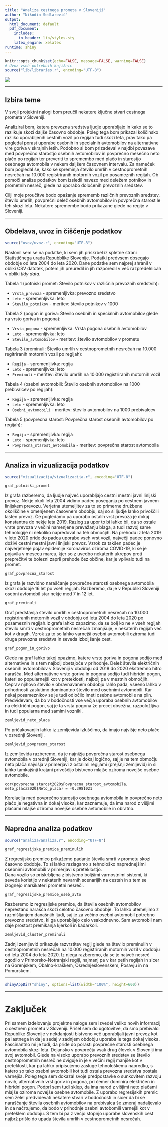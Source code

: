 ```yaml
---
title: "Analiza cestnega prometa v Sloveniji"
author: "Nikodin Sedlarević"
output:
  html_document: default
  pdf_document:
    includes:
      in_header: lib/styles.sty
    latex_engine: xelatex
runtime: shiny
---
```


```r
knitr::opts_chunk$set(echo=FALSE, message=FALSE, warning=FALSE)
# Uvoz vseh potrebnih knjižnic
source("lib/libraries.r", encoding="UTF-8")
```

![](slike/promet.jpg)

***

## Izbira teme

V svoji projektni nalogi bom preučil nekatere ključne stvari cestnega prometa v Sloveniji.

Analiziral bom, katera prevozna sredstva ljudje uporabljajo in kako se to razlikuje skozi daljše časovno obdobje. Poleg tega bom prikazal količinsko razliko uporabljenih cestnih vozil po regijah tudi skozi leta, prav tako pa pogledal porast uporabe osebnih in specialnih avtomobilov na alternativne vire goriva v skrajnih letih. Podobno si bom prizadeval v najdbi povezave med povprečno starostjo osebnih avtomobilov in povprečno mesečno neto plačo po regijah ter preveriti to spremembo med plačo in starostjo osebnega avtomobila v nekem daljšem časovnem intervalu. Za nameček bom pogledal še, kako se spreminja število umrlih v cestnoprometnih nesrečah na 10.000 registriranih motornih vozil po posameznih regijah. Ob pomoči analize podatkov bom izsledil navezo med deležem potnikov in prometnih nesreč, glede na uporabo določenih prevoznih sredstev.

Cilji moje proučitve bodo opažanje sprememb različnih prevoznih sredstev, število umrlih, povprečni delež osebnih avtomobilov in povprečna starost le teh skozi leta. Nekatere spremembe bodo prikazane glede na regije v Sloveniji.

***

## Obdelava, uvoz in čiščenje podatkov

```r
source("uvoz/uvoz.r", encoding="UTF-8")
```

Naslonil sem se na podatke, ki sem jih priskrbel iz spletne strani Statističnega urada Repubblike Slovenije. Podatki predvsem obsegajo obdobje od leta 2004 do leta 2020.
Dane podatke sem najprej shranil v obliki CSV datotek, potem jih preuredil in jih razporedil v več razpredelnicah v obliki *tidy data*.

Tabela 1 (potniski promet: Število potnikov v različnih prevoznih sredstvih):

- `Vrsta_prevoza` - spremenljivka: prevozno sredstvo
- `Leto` - spremenljivka: leto
- `Stevilo_potnikov` - meritev: število potnikov v 1000

Tabela 2 (pogon in goriva: Število osebnih in specialnih avtomobilov glede na vrsto goriva in pogona):

- `Vrsta_pogona` - spremenljivka: Vrsta pogona osebnih avtomobilov   
- `Leto` - spremenljivka: leto
- `Stevilo_avtomobilov` - meritev: število avtomobilov v prometu

Tabela 3 (preminuli: Število umrlih v cestnoprometnih nesrečah na 10.000 regitriranih motornih vozil po regijah):

- `Regija` - spremenljivka: regija
- `Leto` - spremenljivka: leto
- `Preminuli` - meritev: število umrlih na 10.000 registriranih motornih vozil

Tabela 4 (osebni avtomobili: Število osebnih avtomobilov na 1000 prebivalcev po regijah):

- `Regija` - spremenljivka: regija
- `Leto` - spremenljivka: leto
- `Osebni_avtomobili` - meritev: število avtomobilov na 1000 prebivalcev

Tabela 5 (povprecna starost: Povprečna starost osebnih avtomobilov po regijah):

- `Regija` - spremenljivka: regija
- `Leto` - spremenljivka: leto
- `Povprecna_starost_avtomobila` - meritev: povprečna starost avtomobila

***

## Analiza in vizualizacija podatkov

```r
source("vizualizacija/vizualizacija.r", encoding="UTF-8")
```

```r
graf_potniski_promet
```

Iz grafa razberemo, da ljudje največ uporabljajo cestni mestni javni linijski prevoz.
Nekje okoli leta 2004 vidimo padec poseganja po cestnem javnem linijskem prevozu.
Verjetna utemeljitev za to so primerne družbene okoliščine v omenjenem časovnem obdobju, saj so si ljudje lahko privoščili lasten prevoz.
Če pogledamo pa uporabo ostalih vrst prevoza je dokaj konstantna do nekje leta 2019.
Razlog za upor to bi lahko bil, da so ostale vrste prevoza v večini namenjene prevažanju blaga, a tudi razvoj same tehnologije ni nekoliko napredoval na teh območjih.
Na prehodu iz leta 2019 v leto 2020 pride do padca uporabe vseh vrst vozil, največji padec ponovno doživi cestni mestni javni linijski prevoz.
Vzrok za takšen padec je najverjetneje pojav epidemije koronavirus oziroma COVID-19, ki se je pojavila v mesecu marcu, kjer so z uvedbo nekaterih ukrepov proti preprečitvi te bolezni zaprli prehode čez občine, kar je vplivalo tudi na promet.


```r
graf_povprecna_starost
```

Iz grafa je razvidno naraščanje povprečne starosti osebnega avtomobila skozi obdobje 16 let po vseh regijah.
Razberemo, da je v Republiki Sloveniji osebni avtomobil star nekje med 7 in 12 let.


```r
graf_preminuli
```

Graf predstavlja število umrlih v cestnoprometnih nesrečah na 10.000 registriranih motornih vozil v obdobju od leta 2004 do leta 2020 po posameznih regijah.Iz grafa lahko zapazimo, da se bolj ko ne v vseh regijah število smrti v cestnoprometnih nesrečah zmanjšuje, v nekaterih regijah več kot v drugih. Vzrok za to so lahko varnejši osebni avtomobili oziroma tudi druga prevozna sredstva in seveda izboljšanje cest.


```r
graf_pogon_in_gorivo
```

Glede na graf lahko takoj opazimo, katere vrste goriva in pogona sodijo med alternativne in s tem najbolj obetajoče v prihodnje.
Delež števila električnih osebnih avtomobilov v Sloveniji v obdobju od 2018 do 2020 ekstremno hitro narašča. Med alternativne vrste goriva in pogona sodijo tudi hibridni pogon, kateri so popularnejši kot v preteklosti, najbolj pa v mestnih območjih. Čeprav njihovo število v obravnavanem obdobju rahlo pada, vseeno lahko v prihodnosti zaslutimo dominantno število med osebnimi avtomobili.
Kar nekaj posameznikov se je tudi odločilo imeti osebne avtomobile na plin.
Predvidevam, da bo v bodočnosti vse večja uporaba osebnih avtomobilov na električni pogon, saj je ta vrsta pogona že precej obsežna, razpoložljiva in tudi popularna med samimi vozniki.


```r
zemljevid_neto_placa
```

Po pričakovanjih lahko iz zemljevida izluščimo, da imajo najvišje neto plače v osrednji Sloveniji.


```r
zemljevid_povprecna_starost
```

Iz zemljevida razberemo, da je najnižja povprečna starost osebnega avtomobila v osrednji Sloveniji, kar je dokaj logično, saj je na tem območju neto plača najvišja v primerjavi z ostalimi regijami (prejšnji zemljevid) in si lahko tamkajšnji krajani privoščijo bistveno mlajše oziroma novejše osebne avtomobile.

`cor(povprecna_starost2020$Povprecna_starost_avtomobila, neto_placa2020$Neto_placa) = -0.3981021`

Korelacija med povprečno starostjo osebnega avtomobila in povprečno neto plačo je negativna in dokaj visoka, kar zaznamuje, da ima narod z višjimi plačami mlajše oziroma novejše osebne avtomobile in obratno.

***

## Napredna analiza podatkov

```r
source("analiza/analiza.r", encoding="UTF-8")
```

```r
graf_regresijska_premica_preminulih
```

Z regresijsko premico prikažemo padanje števila smrti v prometu skozi časovno obdobje.
To si lahko razlagamo s tehnološko naprednejšimi osebnimi avtomobili v primerjavi s preteklostjo.  
Dana vozilo so priskrbljena z bistveno boljšimi varnostnimi sistemi, ki seveda koristijo v nekaterih nevarnih scenarijih na cestah in s tem se izognejo marsikateri prometni nesreči.


```r
graf_regresijske_premice_oseb_avto
```

Razberemo iz regresijske premice, da števila osebnih avtomobilov neprestano narašča skozi celotno časovno obdobje. To lahko utemeljimo z razmišljanjem današnjih ljudi, saj je za večino osebni avtomobil potrebno prevozno sredstvo, ki ga uporabljajo celo vsakodnevno. Sam avtomobil nam daje prostost premikanja kjerkoli in kadarkoli.


```r
zemljevid_cluster_preminuli
``` 

Zadnji zemljevid prikazuje razvrstitev regij glede na število preminulih v cestnoprometnih nesrečah na 10.000 registriranih motornih vozil v obdobju od leta 2004 do leta 2020. Iz njega razberemo, da se je največ nesreč zgodilo v Primorsko-Notranjski regiji, najmanj pa v kar petih regijah in sicer na Gorenjskem, Obalno-kraškem, Osrednjeslovenskem, Posavju in na Pomurskem.

***

```r
shinyAppDir("shiny", options=list(width="100%", height=600))
```


***
# Zaključek

Pri samem izdelovanju projektne naloge sem izvedel veliko novih informacij o cestnem prometu v Sloveniji.
Prišel sem do ugotovitve, da smo prebivalci Republike Slovenije v nekdanjosti bistveno več uporabljali javni prevoz kot pa lastnega in da je sedaj v zadnjem obdobju uporaba le tega dokaj visoka. Fascinantno mi je tudi, da pride do porasti povprečne starosti osebnega avtomobila skozi leta. Dejansko v povprečju vsak drug človek v Sloveniji ima svoj avtomobil. Glede na visoko uporabo prevoznih sredstev se število cestnoprometnih nesreč ne dviguje in je v večini regij manjše kot v preteklosti, kar pa lahko pripisujemo zasluge tehnološkemu napredku, s katero so tako osebni avtomobili kot tudi ostala prevozna sredstva postala varnejša. 
Poleg tega sem dokazal svoje predpostavke o sunkovitem razvoju novih, alternativnih vrst goriv in pogona, pri čemer dominira električen in hibridni pogon.
Podprl sem tudi sklep, da ima narod z višjimi neto plačami mlajše oziroma novejše osebne avtomobile.
Z uporabo regresijskih premic sem želel predvidevati nekatere stvari v bodočnosti in sicer da bi se naraščanje števila osebnih avtomobilov na prebivalca še zmeraj nadaljevalo in da načrtujemo, da bodo v prihodnje osebni avtobomili varnejši kot v preteklem obdobju. S tem bi pa z večjo stopnjo uporabe slovenskih cest najbrž prišlo do upada števila umrlih v cestnoprometnih nesrečah.